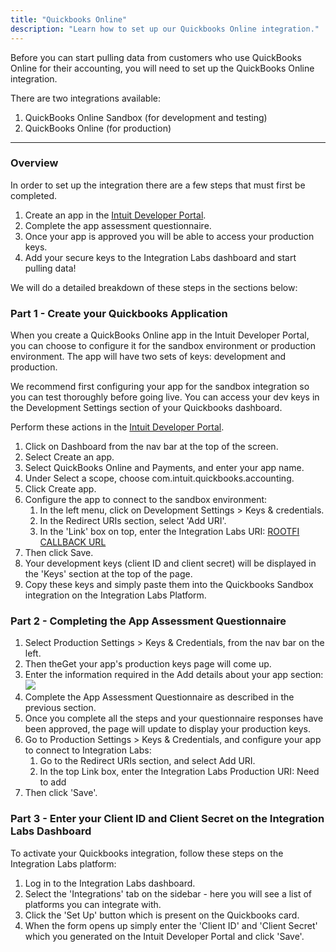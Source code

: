 ```yaml
---
title: "Quickbooks Online"
description: "Learn how to set up our Quickbooks Online integration."
---
```


Before you can start pulling data from customers who use QuickBooks Online for their accounting, you will need to set up the QuickBooks Online integration.

There are two integrations available:

1. QuickBooks Online Sandbox (for development and testing)
2. QuickBooks Online (for production)

---

### Overview

In order to set up the integration there are a few steps that must first be completed.

1. Create an app in the [Intuit Developer Portal](https://developer.intuit.com/app/developer/homepage).
2. Complete the app assessment questionnaire.
3. Once your app is approved you will be able to access your production keys.
4. Add your secure keys to the Integration Labs dashboard and start pulling data!

We will do a detailed breakdown of these steps in the sections below:

### Part 1 - Create your Quickbooks Application

When you create a QuickBooks Online app in the Intuit Developer Portal, you can choose to configure it for the sandbox environment or production environment. The app will have two sets of keys: development and production.

We recommend first configuring your app for the sandbox integration so you can test thoroughly before going live. You can access your dev keys in the Development Settings section of your Quickbooks dashboard.

Perform these actions in the [Intuit Developer Portal](https://developer.intuit.com/app/developer/homepage).

1. Click on Dashboard from the nav bar at the top of the screen.
2. Select Create an app.
3. Select QuickBooks Online and Payments, and enter your app name.
4. Under Select a scope, choose com.intuit.quickbooks.accounting.
5. Click Create app.
6. Configure the app to connect to the sandbox environment:
   1. In the left menu, click on Development Settings > Keys & credentials.
   2. In the Redirect URIs section, select 'Add URI'.
   3. In the 'Link' box on top, enter the Integration Labs URI: [ROOTFI CALLBACK URL](/api-reference/v3/overview/environments#callback-urls)
7. Then click Save.
8. Your development keys (client ID and client secret) will be displayed in the 'Keys' section at the top of the page.
9. Copy these keys and simply paste them into the Quickbooks Sandbox integration on the Integration Labs Platform.

### Part 2 - Completing the App Assessment Questionnaire

1. Select Production Settings > Keys & Credentials, from the nav bar on the left.
2. Then theGet your app's production keys page will come up.
3. Enter the information required in the Add details about your app section:
   ![](/images/e3c3e8b-image.png)
4. Complete the App Assessment Questionnaire as described in the previous section.
5. Once you complete all the steps and your questionnaire responses have been approved, the page will update to display your production keys.
6. Go to Production Settings > Keys & Credentials, and configure your app to connect to Integration Labs:
   1. Go to the Redirect URIs section, and select Add URI.
   2. In the top Link box, enter the Integration Labs Production URI: Need to add
7. Then click 'Save'.

### Part 3 - Enter your Client ID and Client Secret on the Integration Labs Dashboard

To activate your Quickbooks integration, follow these steps on the Integration Labs platform:

1. Log in to the Integration Labs dashboard.
2. Select the 'Integrations' tab on the sidebar - here you will see a list of platforms you can integrate with.
3. Click the 'Set Up' button which is present on the Quickbooks card.
4. When the form opens up simply enter the 'Client ID' and 'Client Secret' which you generated on the Intuit Developer Portal and click 'Save'.
